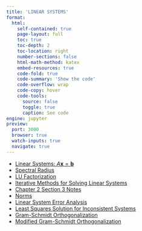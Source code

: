 ```yaml
---
title: 'LINEAR SYSTEMS'
format:
  html:
    self-contained: true
    page-layout: full
    toc: true
    toc-depth: 2
    toc-location: right
    number-sections: false
    html-math-method: katex
    embed-resources: true
    code-fold: true
    code-summary: 'Show the code'
    code-overflow: wrap
    code-copy: hover
    code-tools:
      source: false
      toggle: true
      caption: See code
engine: jupyter
preview:
  port: 3000
  browser: true
  watch-inputs: true
  navigate: true
---
```



- [Linear Systems: $A\mathbf{x} = \mathbf{b}$](./linear-systems.html)
- [Spectral Radius](./spectral-radius.htmlz)
- [LU Factorization](./lu-factorization.html)
- [Iterative Methods for Solving Linear Systems](./ax-b-iterative-methods/index.html)
- [Chapter 2 Section 3 Notes](./2-3.html)
- [Norms](./norms/index.html)
- [Linear System Error Analysis](./errors-analysis-linear-systems/index.html)
- [Least Squares Solution for Inconsistent Systems](./least-squares.html)
- [Gram-Schmidt Orthogonalization](./gram-schmidt-orthogonalization.html)
- [Modified Gram-Schmidt Orthogonalization](./modified-gram-schmidt-orthogonalization.html)

